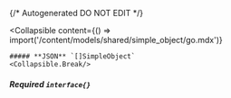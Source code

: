 {/* Autogenerated DO NOT EDIT  */}

<Collapsible
    content={() => import('/content/models/shared/simple_object/go.mdx')}
>
    ##### **JSON** `[]SimpleObject`
    <Collapsible.Break/>
</Collapsible>

##### **Required** `interface{}`

